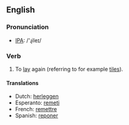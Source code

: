 ==English==
=== Pronunciation ===
*[[w:IPA|IPA]]: /'ɻileɪ/

=== Verb ===
{{irregverb|'''to re-lay'''|'''[[re-lays]]'''|'''[[re-laid]]'''|'''[[re-laid]]'''|'''[[re-laying]]'''}}

# To [[lay]] again (referring to for example [[tile]]s).

==== Translations ====
*Dutch: [[herleggen]]
*Esperanto: [[remeti]]
*French: [[remettre]]
*Spanish: [[reponer]]